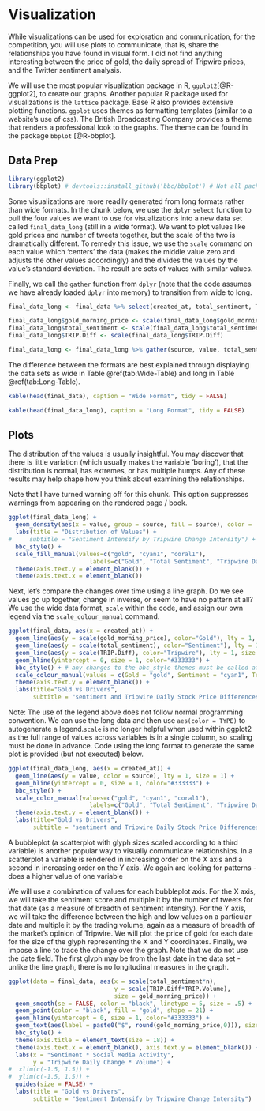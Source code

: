 # Visualization {#viz}

While visualizations can be used for exploration and communication, for the competition, you will use plots to communicate, that is, share the relationships you have found in visual form. I did not find anything interesting between the price of gold, the daily spread of Tripwire prices, and the Twitter sentiment analysis. 

We will use the most popular visualization package in R, `ggplot2`[@R-ggplot2], to create our graphs. Another popular R package used for visualizations is the `lattice` package. Base R also provides extensive plotting functions. `ggplot` uses themes as formatting templates (similar to a website's use of css). The British Broadcasting Company provides a theme that renders a professional look to the graphs. The theme can be found in the package `bbplot` [@R-bbplot].

## Data Prep
```r

library(ggplot2)
library(bbplot) # devtools::install_github('bbc/bbplot') # Not all packages are available via CRAN; run once after installing devtools package

```

Some visualizations are more readily generated from long formats rather than wide formats. In the chunk below, we use the `dplyr` `select` function to pull the four values we want to use for visualizations into a new data set called `final_data_long` (still in a wide format). We want to plot values like gold prices and number of tweets together, but the scale of the two is dramatically different. To remedy this issue, we use the `scale` command on each value which 'centers' the data (makes the middle value zero and adjusts the other values accordingly) and the divides the values by the value's standard deviation. The result are sets of values with similar values.

Finally, we call the `gather` function from `dplyr` (note that the code assumes we have already loaded `dplyr` into memory) to transition from wide to long.

```r

final_data_long <- final_data %>% select(created_at, total_sentiment, TRIP.Diff, gold_morning_price)

final_data_long$gold_morning_price <- scale(final_data_long$gold_morning_price)
final_data_long$total_sentiment <- scale(final_data_long$total_sentiment)
final_data_long$TRIP.Diff <- scale(final_data_long$TRIP.Diff)

final_data_long <- final_data_long %>% gather(source, value, total_sentiment, TRIP.Diff, gold_morning_price)

```

The difference between the formats are best explained through displaying the data sets as wide in Table \@ref(tab:Wide-Table) and long in Table \@ref(tab:Long-Table). 
```r

kable(head(final_data), caption = "Wide Format", tidy = FALSE)

```

```r

kable(head(final_data_long), caption = "Long Format", tidy = FALSE)

```

## Plots
The distribution of the values is usually insightful. You may discover that there is little variation (which usually makes the variable 'boring'), that the distribution is normal, has extremes, or has multiple humps. Any of these results may help shape how you think about examining the relationships.

Note that I have turned warning off for this chunk. This option suppresses warnings from appearing on the rendered page / book. 

```r

ggplot(final_data_long) + 
  geom_density(aes(x = value, group = source, fill = source), color = 'grey', alpha=0.4) +
  labs(title = "Distribution of Values") +
#     subtitle = "Sentiment Intensify by Tripwire Change Intensity") +
  bbc_style() +
  scale_fill_manual(values=c("gold", "cyan1", "coral1"),
                       labels=c("Gold", "Total Sentiment", "Tripwire Daily Change")) +
  theme(axis.text.y = element_blank()) +
  theme(axis.text.x = element_blank()) 


```

Next, let's compare the changes over time using a line graph. Do we see values go up together, change in inverse, or seem to have no pattern at all? We use the wide data format, `scale` within the code, and assign our own legend via the `scale_colour_manual` command.

```r

ggplot(final_data, aes(x = created_at)) +
  geom_line(aes(y = scale(gold_morning_price), color="Gold"), lty = 1, size = 2) +
  geom_line(aes(y = scale(total_sentiment), color="Sentiment"), lty = 1, size = 1) +
  geom_line(aes(y = scale(TRIP.Diff), color="Tripwire"), lty = 1, size = 1) +
  geom_hline(yintercept = 0, size = 1, color="#333333") +
  bbc_style() + # any changes to the bbc_style themes must be called after the bbc_style() call
  scale_colour_manual(values = c(Gold = "gold", Sentiment = "cyan1", Tripwire = "coral1")) +
  theme(axis.text.y = element_blank()) +
  labs(title="Gold vs Drivers",
       subtitle = "sentiment and Tripwire Daily Stock Price Differences") # You may receive warning messages indicating the Arial font is not available - that is OK

```

Note: The use of the legend above does not follow normal programming convention. We can use the long data and then use `aes(color = TYPE)` to autogenerate a legend.`scale` is no longer helpful when used within ggplot2 as the full range of values across variables is in a single column, so scaling must be done in advance. Code using the long format to generate the same plot is provided (but not executed) below.

```r

ggplot(final_data_long, aes(x = created_at)) +
  geom_line(aes(y = value, color = source), lty = 1, size = 1) + 
  geom_hline(yintercept = 0, size = 1, color="#333333") +
  bbc_style() +
  scale_color_manual(values=c("gold", "cyan1", "coral1"),
                       labels=c("Gold", "Total Sentiment", "Tripwire Daily Change")) +
  theme(axis.text.y = element_blank()) +
  labs(title="Gold vs Drivers",
       subtitle = "sentiment and Tripwire Daily Stock Price Differences") 

```

A bubbleplot (a scatterplot with glyph sizes scaled according to a third variable) is another popular way to visually communicate relationships. In a scatterplot a variable is rendered in increasing order on the X axis and a second in increasing order on the Y axis. We again are looking for patterns - does a higher value of one variable

We will use a combination of values for each bubbleplot axis. For the X axis, we will take the sentiment score and multiple it by the number of tweets for that date (as a measure of breadth of sentiment intensity). For the Y axis, we will take the difference between the high and low values on a particular date and multiple it by the trading volume, again as a measure of breadth of the market's opinion of Tripwire. We will plot the price of gold for each date for the size of the glyph representing the X and Y coordinates. Finally, we impose a line to trace the change over the graph. Note that we do not use the date field. The first glyph may be from the last date in the data set - unlike the line graph, there is no longitudinal measures in the graph. 

```r

ggplot(data = final_data, aes(x = scale(total_sentiment*n), 
                              y = scale(TRIP.Diff*TRIP.Volume), 
                              size = gold_morning_price)) + 
  geom_smooth(se = FALSE, color = "black", linetype = 5, size = .5) +
  geom_point(color = "black", fill = "gold", shape = 21) +
  geom_hline(yintercept = 0, size = 1, color="#333333") +
  geom_text(aes(label = paste0("$", round(gold_morning_price,0))), size = 6, nudge_x = 0.12, nudge_y = -0.07) + 
  bbc_style() +
  theme(axis.title = element_text(size = 18)) +
  theme(axis.text.x = element_blank(), axis.text.y = element_blank()) + # override bbc_style axis title supression
  labs(x = "Sentiment * Social Media Activity", 
       y = "Tripwire Daily Change * Volume") +
#  xlim(c(-1.5, 1.5)) +
#  ylim(c(-1.5, 1.5)) +
  guides(size = FALSE) +
  labs(title = "Gold vs Drivers",
       subtitle = "Sentiment Intensify by Tripwire Change Intensity") 

```

